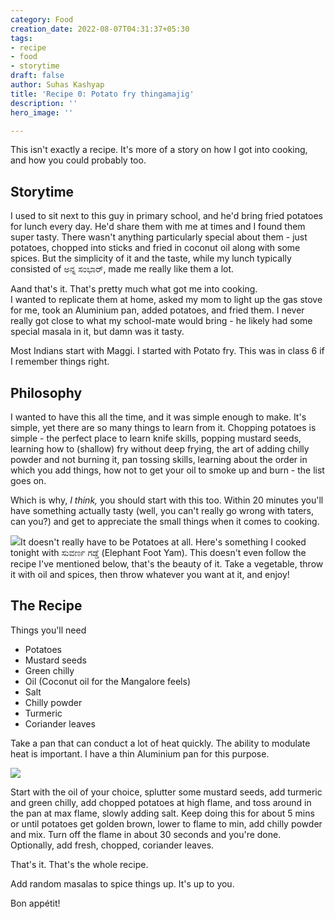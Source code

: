 ```yaml
---
category: Food
creation_date: 2022-08-07T04:31:37+05:30
tags:
- recipe
- food
- storytime
draft: false
author: Suhas Kashyap
title: 'Recipe 0: Potato fry thingamajig'
description: ''
hero_image: ''

---
```

This isn't exactly a recipe. It's more of a story on how I got into cooking, and how you could probably too.

## Storytime

I used to sit next to this guy in primary school, and he'd bring fried potatoes for lunch every day. He'd share them with me at times and I found them super tasty. There wasn't anything particularly special about them - just potatoes, chopped into sticks and fried in coconut oil along with some spices. But the simplicity of it and the taste, while my lunch typically consisted of ಅನ್ನ ಸಂಭಾರ್, made me really like them a lot.

Aand that's it. That's pretty much what got me into cooking.  
I wanted to replicate them at home, asked my mom to light up the gas stove for me, took an Aluminium pan, added potatoes, and fried them. I never really got close to what my school-mate would bring - he likely had some special masala in it, but damn was it tasty.

Most Indians start with Maggi. I started with Potato fry. This was in class 6 if I remember things right.

## Philosophy

I wanted to have this all the time, and it was simple enough to make. It's simple, yet there are so many things to learn from it. Chopping potatoes is simple - the perfect place to learn knife skills, popping mustard seeds, learning how to (shallow) fry without deep frying, the art of adding chilly powder and not burning it, pan tossing skills, learning about the order in which you add things, how not to get your oil to smoke up and burn - the list goes on.

Which is why, _I think,_ you should start with this too. Within 20 minutes you'll have something actually tasty (well, you can't really go wrong with taters, can you?) and get to appreciate the small things when it comes to cooking.

![](/blog/2022/yam-fry.jpg)It doesn't really have to be Potatoes at all. Here's something I cooked tonight with ಸುವರ್ಣ ಗಡ್ಡೆ (Elephant Foot Yam). This doesn't even follow the recipe I've mentioned below, that's the beauty of it. Take a vegetable, throw it with oil and spices, then throw whatever you want at it, and enjoy!

## The Recipe

Things you'll need

* Potatoes
* Mustard seeds
* Green chilly
* Oil (Coconut oil for the Mangalore feels)
* Salt
* Chilly powder
* Turmeric
* Coriander leaves

Take a pan that can conduct a lot of heat quickly. The ability to modulate heat is important. I have a thin Aluminium pan for this purpose.

![](/blog/2022/potato-fry.jpg)

Start with the oil of your choice, splutter some mustard seeds, add turmeric and green chilly, add chopped potatoes at high flame, and toss around in the pan at max flame, slowly adding salt. Keep doing this for about 5 mins or until potatoes get golden brown, lower to flame to min, add chilly powder and mix. Turn off the flame in about 30 seconds and you're done. Optionally, add fresh, chopped, coriander leaves.

That's it. That's the whole recipe.

Add random masalas to spice things up. It's up to you.

Bon appétit!
